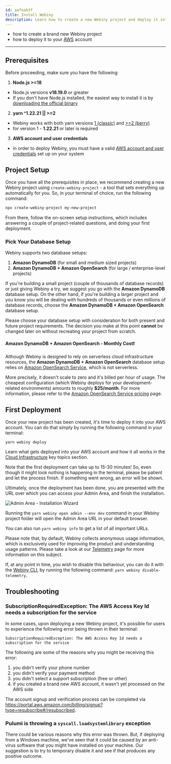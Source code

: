 ```yaml
---
id: aafeab3f
title: Install Webiny
description: Learn how to create a new Webiny project and deploy it into your AWS account.
---
```



<Alert type="success" title="WHAT YOU’LL LEARN">

- how to create a brand new Webiny project
- how to deploy it to your [AWS](https://aws.amazon.com/) account

</Alert>

---

## Prerequisites

Before proceeding, make sure you have the following:

1. **Node.js >=18**

- Node.js versions **v18.19.0** or greater
- If you don't have Node.js installed, the easiest way to install it is by [downloading the official binary](https://nodejs.org/en/)

2. **yarn ^1.22.21 || >=2**

- Webiny works with both yarn versions [1 (classic)](https://yarnpkg.com/en/docs/install) and [>=2 (berry)](https://yarnpkg.com/)
- for version 1 - **1.22.21** or later is required

3. **AWS account and user credentials**

- in order to deploy Webiny, you must have a valid [AWS account and user credentials](/docs/infrastructure/aws/configure-aws-credentials) set up on your system

## Project Setup

Once you have all the prerequisites in place, we recommend creating a new Webiny project using `create-webiny-project` - a tool that sets everything up automatically for you. So, in your terminal of choice, run the following command:

```bash
npx create-webiny-project my-new-project
```

From there, follow the on-screen setup instructions, which includes answering a couple of project-related questions, and doing your first deployment.

### Pick Your Database Setup

Webiny supports two database setups:

1. **Amazon DynamoDB** (for small and medium sized projects)
2. **Amazon DynamoDB + Amazon OpenSearch** (for large / enterprise-level projects)

If you're building a small project (couple of thousands of database records) or just giving Webiny a try, we suggest you go with the **Amazon DynamoDB** database setup. On the other hand, if you're building a larger project and you know you will be dealing with hundreds of thousands or even millions of database records, choose the **Amazon DynamoDB + Amazon OpenSearch** database setup.

Please choose your database setup with consideration for both present and future project requirements. The decision you make at this point **cannot** be changed later on without recreating your project from scratch.

#### Amazon DynamoDB + Amazon OpenSearch - Monthly Cost❗

Although Webiny is designed to rely on serverless cloud infrastructure resources, the **Amazon DynamoDB + Amazon OpenSearch** database setup relies on [Amazon OpenSearch Service](https://aws.amazon.com/opensearch-service/), which is not serverless.

More precisely, it doesn't scale to zero and it's billed per hour of usage. The cheapest configuration (which Webiny deploys for your development-related environments) amounts to roughly **$25/month**. For more information, please refer to the [Amazon OpenSearch Service pricing](https://aws.amazon.com/opensearch-service/pricing/) page.

## First Deployment

Once your new project has been created, it's time to deploy it into your AWS account. You can do that simply by running the following command in your terminal:

```
yarn webiny deploy
```

<Alert type="success" title="Cloud Infrastructure">

Learn what gets deployed into your AWS account and how it all works in the [Cloud Infrastructure](/docs/{version}/architecture/introduction)
key topics section.

</Alert>

Note that the first deployment can take up to 15-30 minutes! So, even though it might look nothing is happening in the terminal, please be patient and let the process finish. If something went wrong, an error will be shown.

Ultimately, once the deployment has been done, you are presented with the URL over which you can access your Admin Area, and finish the installation.

![Admin Area - Installation Wizard](./assets/installation-wizard.png)

<Alert type="info" title="Misplaced Admin area URL?">

Running the `yarn webiny open admin --env dev` command in your Webiny project folder will open the Admin Area URL in
your default browser.

You can also run `yarn webiny info` to get a list of all important URLs.

</Alert>

<Alert type="warning" title="Telemetry">

Please note that, by default, Webiny collects anonymous usage information, which is exclusively used for improving the
product and understanding usage patterns. Please take a look at our [Telemetry](/docs/{version}/webiny-telemetry/webiny-telemetry)
page for more information on this subject.

If, at any point in time, you wish to disable this behaviour, you can do it with the [Webiny CLI](/docs/{version}/core-development-concepts/basics/webiny-cli),
by running the following command: `yarn webiny disable-telemetry`.

</Alert>

## Troubleshooting

### SubscriptionRequiredException: The AWS Access Key Id needs a subscription for the service

In some cases, upon deploying a new Webiny project, it's possible for users to experience the following error being thrown in their terminal:

```
SubscriptionRequiredException: The AWS Access Key Id needs a subscription for the service
```

The following are some of the reasons why you might be receiving this error:

1. you didn't verify your phone number
2. you didn't verify your payment method
3. you didn't select a support subscription (free or other)
4. if you created a brand new AWS account, it wasn't yet processed on the AWS side

The account signup and verification process can be completed via https://portal.aws.amazon.com/billing/signup?type=resubscribe#/resubscribed.

### Pulumi is throwing a `syscall.loadsystemlibrary` exception

There could be various reasons why this error was thrown. But, if deploying from a Windows machine, we've seen that it could be
caused by an anti-virus software that you might have installed on your machine. Our suggestion is to try to temporary disable it and see if that produces any positive outcome.
